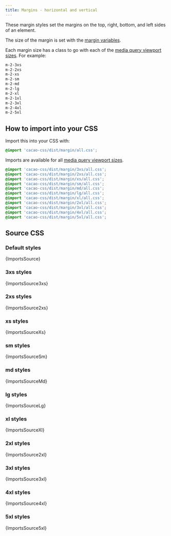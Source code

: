 ```yaml
---
title: Margins - horizontal and vertical
---
```


These margin styles set the margins on the top, right, bottom, and left sides of an element.

The size of the margin is set with the [margin variables](/styles/margin/variables).

Each margin size has a class to go with each of the [media query viewport sizes](/styles/media#viewport-media-queries). For example:

```css
m-2-3xs
m-2-2xs
m-2-xs
m-2-sm
m-2-md
m-2-lg
m-2-xl
m-2-1xl
m-2-3xl
m-2-4xl
m-2-5xl
```

## How to import into your CSS

Import this into your CSS with:

```css
@import 'cacao-css/dist/margin/all.css';
```

Imports are available for all [media query viewport sizes](/styles/media#viewport-media-queries).

```css
@import 'cacao-css/dist/margin/3xs/all.css';
@import 'cacao-css/dist/margin/2xs/all.css';
@import 'cacao-css/dist/margin/xs/all.css';
@import 'cacao-css/dist/margin/sm/all.css';
@import 'cacao-css/dist/margin/md/all.css';
@import 'cacao-css/dist/margin/lg/all.css';
@import 'cacao-css/dist/margin/xl/all.css';
@import 'cacao-css/dist/margin/2xl/all.css';
@import 'cacao-css/dist/margin/3xl/all.css';
@import 'cacao-css/dist/margin/4xl/all.css';
@import 'cacao-css/dist/margin/5xl/all.css';
```

## Source CSS

<!-- markdownlint-disable -->

### Default styles

<CodeBlock language="css" title="margin/all.css">{ImportsSource}</CodeBlock>

### 3xs styles

<CodeBlock language="css" title="margin/3xs/all.css">{ImportsSource3xs}</CodeBlock>

### 2xs styles

<CodeBlock language="css" title="margin/2xs/all.css">{ImportsSource2xs}</CodeBlock>

### xs styles

<CodeBlock language="css" title="margin/xs/all.css">{ImportsSourceXs}</CodeBlock>

### sm styles

<CodeBlock language="css" title="margin/sm/all.css">{ImportsSourceSm}</CodeBlock>

### md styles

<CodeBlock language="css" title="margin/md/all.css">{ImportsSourceMd}</CodeBlock>

### lg styles

<CodeBlock language="css" title="margin/lg/all.css">{ImportsSourceLg}</CodeBlock>

### xl styles

<CodeBlock language="css" title="margin/xl/all.css">{ImportsSourceXl}</CodeBlock>

### 2xl styles

<CodeBlock language="css" title="margin/2xl/all.css">{ImportsSource2xl}</CodeBlock>

### 3xl styles

<CodeBlock language="css" title="margin/3xl/all.css">{ImportsSource3xl}</CodeBlock>

### 4xl styles

<CodeBlock language="css" title="margin/4xl/all.css">{ImportsSource4xl}</CodeBlock>

### 5xl styles

<CodeBlock language="css" title="margin/5xl/all.css">{ImportsSource5xl}</CodeBlock>
